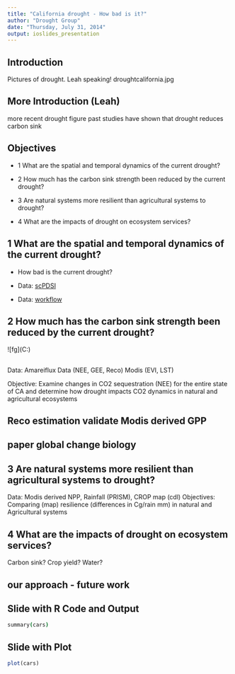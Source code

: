 ```yaml
---
title: "California drought - How bad is it?"
author: "Drought Group"
date: "Thursday, July 31, 2014"
output: ioslides_presentation
---
```



## Introduction

Pictures of drought. Leah speaking!
droughtcalifornia.jpg


## More Introduction (Leah)

more recent drought figure
past studies have shown that drought reduces carbon sink


## Objectives


  - 1 What are the spatial and temporal dynamics of the current drought?
  
  - 2 How much has the carbon sink strength been reduced by the current drought?
  
  - 3 Are natural systems more resilient than agricultural systems to drought?
  
  - 4 What are the impacts of drought on ecosystem services?
  

## 1 What are the spatial and temporal dynamics of the current drought?

 - How bad is the current drought?
 
 - Data: [scPDSI](http://www.wrcc.dri.edu/monitor/WWDT/current.php?folder=scpdsi)
 
 - Data: [workflow](http://github.com/macroecology/Drought_CA/blob/master/pdsi/workflow_diagram/pdsi_workflow.jpg)


## 2 How much has the carbon sink strength been reduced by the current drought?

![fg](C:\Users\visitor\Sara\Drought\)

## 
Data:
Amareiflux Data (NEE, GEE, Reco)
Modis (EVI, LST)

Objective: Examine changes in CO2 sequestration (NEE) for the entire state of CA and determine how drought impacts CO2 dynamics in natural and agricultural ecosystems

## Reco estimation validate Modis derived GPP

## paper global change biology

## 3 Are natural systems more resilient than agricultural systems to drought?
Data: Modis derived NPP, Rainfall (PRISM), CROP map (cdl)
Objectives: Comparing (map) resilience (differences in Cg/rain mm) in natural and Agricultural systems 

## 4 What are the impacts of drought on ecosystem services?
Carbon sink?
Crop yield?
Water?

## our approach - future work


## Slide with R Code and Output

```coffee
summary(cars)
```

## Slide with Plot

```r
plot(cars)
```

